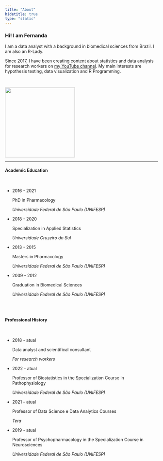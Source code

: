 ```yaml
---
title: "About"
hidetitle: true
type: "static"
---
```


<div class="sobre row">
  
<div class = "column1">

### Hi! I am Fernanda

I am a data analyst with a background in biomedical sciences from Brazil. I am also an R-Lady.  
  
Since 2017, I have been creating content about statistics and data analysis for research workers on [my YouTube channel](https://youtube.com/c/FernandaPeres). My main interests are hypothesis testing, data visualization and R Programming.    
  
<br>
</div>

<div class="column2">
<img width="230" src="/static/sobre_files/author.png" alt="" loading="lazy">
<br>
</div>

<hr>

<div class = "column3">

#### Academic Education

<link rel="stylesheet" href="https://maxcdn.bootstrapcdn.com/font-awesome/4.5.0/css/font-awesome.min.css">

<br>

<ul>

<li>
<p>2016 - 2021</p>
<p>PhD in Pharmacology</p>
<p><i>Universidade Federal de São Paulo (UNIFESP)</i></p>
</li>

<li>
<p>2018 - 2020</p>
<p>Specialization in Applied Statistics</p>
<p><i>Universidade Cruzeiro do Sul</i></p>
</li>

<li>
<p>2013 - 2015</p>
<p>Masters in Pharmacology</p>
<p><i>Universidade Federal de São Paulo (UNIFESP)</i></p>
</li>

<li>
<p>2009 - 2012</p>
<p>Graduation in Biomedical Sciences</p>
<p><i>Universidade Federal de São Paulo (UNIFESP)</i></p>
</li>

</ul>

<br><br>

<!---
<center>
<a href="http://lattes.cnpq.br/7696717599003359" class="button">Currículo Completo (Lattes)</a>
</center>
--->

</div>


<div class = "column4">

#### Professional History

<br>

<ul>

<li class = "g">
<p>2018 - atual</p>
<p>Data analyst and scientifical consultant</p>
<p><i>For research workers</i></p>
</li>

<li class = "t">
<p>2022 - atual</p>
<p>Professor of Biostatistics in the Specialization Course in Pathophysiology</p>
<p><i>Universidade Federal de São Paulo (UNIFESP)</i></p>
</li>

<li class = "t">
<p>2021 - atual</p>
<p>Professor of Data Science e Data Analytics Courses</p>
<p><i>Tera</i></p>
</li>

<li class = "t">
<p>2019 - atual</p>
<p>Professor of Psychopharmacology in the Specialization Course in Neurosciences</p>
<p><i>Universidade Federal de São Paulo (UNIFESP)</i></p>
</li>

<!--
<li class = "t">
<p>2016 - atual</p>
<p>Professora dos cursos técnico em Farmácia e graduação em Biomedicina</p>
<p><i>Faculdade Método de São Paulo (Famesp)</i></p>
</li>

<li class = "t">
<p>2020</p>
<p>Professora do curso de graduação em Biomedicina</p>
<p><i>Universidade Paulista (UNIP)</i></p>
</li>

<li class = "t">
<p>2019</p>
<p>Professora de Bioestatística do Programa de Pós Graduação do Departamento de Diagnóstico por Imagem</p>
<p><i>Universidade Federal de São Paulo (UNIFESP)</i></p>
</li>

<li class = "t">
<p>2011 - 2016</p>
<p>Professora e coordenadora da disciplina de Matemática</p>
<p><i>Cursinho Universitário Jeannine Aboulafia (CUJA)</i></p>
<p><i>Projeto de Extensão da Universidade Federal de São Paulo (UNIFESP)</i></p>
</li>
-->

</ul>
  
</div>

</div>

